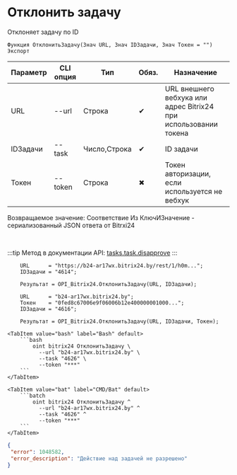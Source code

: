 ﻿---
sidebar_position: 8
---


# Отклонить задачу
 Отклоняет задачу по ID



`Функция ОтклонитьЗадачу(Знач URL, Знач IDЗадачи, Знач Токен = "") Экспорт`

  | Параметр | CLI опция | Тип | Обяз. | Назначение |
  |-|-|-|-|-|
  | URL | --url | Строка | &#x2714; | URL внешнего вебхука или адрес Bitrix24 при использовании токена |
  | IDЗадачи | --task | Число,Строка | &#x2714; | ID задачи |
  | Токен | --token | Строка | &#x2716; | Токен авторизации, если используется не вебхук |

  
  Возвращаемое значение:   Соответствие Из КлючИЗначение - сериализованный JSON ответа от Bitrxi24

<br/>

:::tip
Метод в документации API: [tasks.task.disapprove](https://dev.1c-bitrix.ru/rest_help/tasks/task/tasks/tasks_task_disapprove.php)
:::
<br/>



```bsl title="Пример использования для 1С:Предприятие/OneScript"
    URL      = "https://b24-ar17wx.bitrix24.by/rest/1/h0m...";
    IDЗадачи = "4614";

    Результат = OPI_Bitrix24.ОтклонитьЗадачу(URL, IDЗадачи);

    URL      = "b24-ar17wx.bitrix24.by";
    Токен    = "0fed8c67006e9f06006b12e400000001000...";
    IDЗадачи = "4616";

    Результат = OPI_Bitrix24.ОтклонитьЗадачу(URL, IDЗадачи, Токен);
```
    

 <Tabs>
  
    <TabItem value="bash" label="Bash" default>
        ```bash
            oint bitrix24 ОтклонитьЗадачу \
              --url "b24-ar17wx.bitrix24.by" \
              --task "4626" \
              --token "***"
        ```
    </TabItem>
  
    <TabItem value="bat" label="CMD/Bat" default>
        ```batch
            oint bitrix24 ОтклонитьЗадачу ^
              --url "b24-ar17wx.bitrix24.by" ^
              --task "4626" ^
              --token "***"
        ```
    </TabItem>
</Tabs>


```json title="Результат"
{
 "error": 1048582,
 "error_description": "Действие над задачей не разрешено"
}
```
